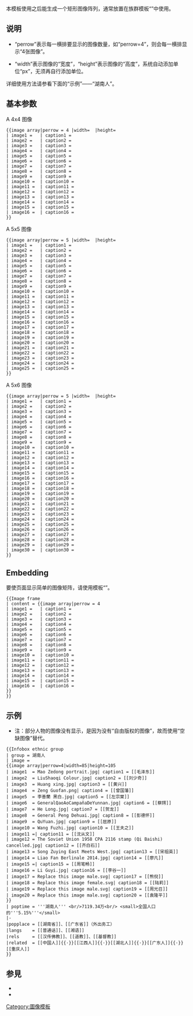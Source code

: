 {{Documentation subpage}}
<!-- Categories go at the bottom of this page. -->
{{lua|Module:Image array}}
本模板使用之后能生成一个矩形图像阵列，通常放置在族群模板“{{tl|Infobox ethnic group}}”中使用。

==说明==
*“perrow”表示每一横排要显示的图像数量，如“perrow=4”，则会每一横排显示“4张图像”。

*“width”表示图像的“宽度”，“height”表示图像的“高度”，系统自动添加单位“px”，无须再自行添加单位。

详细使用方法请参看下面的“示例”——“湖南人”。

== 基本参数 ==
A 4x4 图像
<pre>
{{image array|perrow = 4 |width=  |height= 
| image1 =   | caption1 =
| image2 =   | caption2 =
| image3 =   | caption3 =
| image4 =   | caption4 =
| image5 =   | caption5 =
| image6 =   | caption6 =
| image7 =   | caption7 =
| image8 =   | caption8 =
| image9 =   | caption9 =
| image10 =  | caption10 =
| image11 =  | caption11 =
| image12 =  | caption12 =
| image13 =  | caption13 =
| image14 =  | caption14 =
| image15 =  | caption15 =
| image16 =  | caption16 =
}}</pre>
A 5x5 图像
<pre>
{{image array|perrow = 5 |width=  |height= 
| image1 =   | caption1 =
| image2 =   | caption2 =
| image3 =   | caption3 =
| image4 =   | caption4 =
| image5 =   | caption5 =
| image6 =   | caption6 =
| image7 =   | caption7 =
| image8 =   | caption8 =
| image9 =   | caption9 =
| image10 =  | caption10 =
| image11 =  | caption11 =
| image12 =  | caption12 =
| image13 =  | caption13 =
| image14 =  | caption14 =
| image15 =  | caption15 =
| image16 =  | caption16 =
| image17 =  | caption17 =
| image18 =  | caption18 =
| image19 =  | caption19 =
| image20 =  | caption20 =
| image21 =  | caption21 =
| image22 =  | caption22 =
| image23 =  | caption23 =
| image24 =  | caption24 =
| image25 =  | caption25 =
}}</pre>
A 5x6 图像
<pre>
{{image array|perrow = 5 |width=  |height= 
| image1 =   | caption1 =
| image2 =   | caption2 =
| image3 =   | caption3 =
| image4 =   | caption4 =
| image5 =   | caption5 =
| image6 =   | caption6 =
| image7 =   | caption7 =
| image8 =   | caption8 =
| image9 =   | caption9 =
| image10 =  | caption10 =
| image11 =  | caption11 =
| image12 =  | caption12 =
| image13 =  | caption13 =
| image14 =  | caption14 =
| image15 =  | caption15 =
| image16 =  | caption16 =
| image17 =  | caption17 =
| image18 =  | caption18 =
| image19 =  | caption19 =
| image20 =  | caption20 =
| image21 =  | caption21 =
| image22 =  | caption22 =
| image23 =  | caption23 =
| image24 =  | caption24 =
| image25 =  | caption25 =
| image26 =  | caption26 =
| image27 =  | caption27 =
| image28 =  | caption28 =
| image29 =  | caption29 =
| image30 =  | caption30 =
}}</pre>

== Embedding ==
要使页面显示简单的图像矩阵，请使用模板“{{tl|Image frame}}”。
<pre>
{{Image frame
| content = {{image array|perrow = 4
| image1 =   | caption1 =
| image2 =   | caption2 =
| image3 =   | caption3 =
| image4 =   | caption4 =
| image5 =   | caption5 =
| image6 =   | caption6 =
| image7 =   | caption7 =
| image8 =   | caption8 =
| image9 =   | caption9 =
| image10 =  | caption10 =
| image11 =  | caption11 =
| image12 =  | caption12 =
| image13 =  | caption13 =
| image14 =  | caption14 =
| image15 =  | caption15 =
| image16 =  | caption16 =
}}
}}
</pre>

==示例==
*注：部分人物的图像没有显示，是因为没有“自由版权的图像”，故而使用“空缺图像”替代。

{{Infobox ethnic group
| group = 湖南人
| image =
{{image array|perrow=4|width=85|height=105
| image1  = Mao Zedong portrait.jpg| caption1 = [[毛泽东]]
| image2  = LiuShaoqi Colour.jpg| caption2 = [[刘少奇]]
| image3  = Huang xing.jpg| caption3 = [[黄兴]]
| image4  = Zeng Guofan.png| caption4 = [[曾国藩]]
| image5  = 李善蘭 黑白.jpg| caption5 = [[左宗棠]]
| image6  = GeneralQaoAoCampañaDeYunnan.jpg| caption6 = [[蔡锷]]
| image7  = He Long.jpg| caption7 = [[贺龙]]
| image8  = General Peng Dehuai.jpg| caption8 = [[彭德怀]]
| image9  = QuYuan.jpg| caption9 = [[屈原]]
| image10 = Wang Fuzhi.jpg| caption10 = [[王夫之]]
| image11 =| caption11 = [[沈从文]]
| image12 = The Soviet Union 1958 CPA 2116 stamp (Qi Baishi) cancelled.jpg| caption12 = [[齐白石]]
| image13 = Song Zuying East Meets West.jpg| caption13 = [[宋祖英]]
| image14 = Liao Fan Berlinale 2014.jpg| caption14 = [[廖凡]]
| image15 =| caption15 = [[周笔畅]]
| image16 = Li Guyi.jpg| caption16 = [[李谷一]]
| image17 = Replace this image male.svg| caption17 = [[熊倪]]
| image18 = Replace this image female.svg| caption18 = [[陆莉]]
| image19 = Replace this image male.svg| caption19 = [[周光召]]
| image20 = Replace this image male.svg| caption20 = [[袁隆平]]
}}
| poptime = '''湖南人''' <br/>7119.34万<br/> <small>全国人口的'''5.15%'''</small>
|-
|popplace = [[湖南省]]、[[广东省]]（外出务工）
|langs    = [[普通话]]、[[湘语]]
|rels     = [[汉传佛教]]、[[道教]]、[[基督教]]
|related  = [[中国人]]·[[江西人]]·[[湖北人]]·[[广东人]]·[[重庆人]]
}}

<pre style="overflow: auto">
{{Infobox ethnic group
| group = 湖南人
| image =
{{image array|perrow=4|width=85|height=105
| image1  = Mao Zedong portrait.jpg| caption1 = [[毛泽东]]
| image2  = LiuShaoqi Colour.jpg| caption2 = [[刘少奇]]
| image3  = Huang xing.jpg| caption3 = [[黄兴]]
| image4  = Zeng Guofan.png| caption4 = [[曾国藩]]
| image5  = 李善蘭 黑白.jpg| caption5 = [[左宗棠]]
| image6  = GeneralQaoAoCampañaDeYunnan.jpg| caption6 = [[蔡锷]]
| image7  = He Long.jpg| caption7 = [[贺龙]]
| image8  = General Peng Dehuai.jpg| caption8 = [[彭德怀]]
| image9  = QuYuan.jpg| caption9 = [[屈原]]
| image10 = Wang Fuzhi.jpg| caption10 = [[王夫之]]
| image11 =| caption11 = [[沈从文]]
| image12 = The Soviet Union 1958 CPA 2116 stamp (Qi Baishi) cancelled.jpg| caption12 = [[齐白石]]
| image13 = Song Zuying East Meets West.jpg| caption13 = [[宋祖英]]
| image14 = Liao Fan Berlinale 2014.jpg| caption14 = [[廖凡]]
| image15 =| caption15 = [[周笔畅]]
| image16 = Li Guyi.jpg| caption16 = [[李谷一]]
| image17 = Replace this image male.svg| caption17 = [[熊倪]]
| image18 = Replace this image female.svg| caption18 = [[陆莉]]
| image19 = Replace this image male.svg| caption19 = [[周光召]]
| image20 = Replace this image male.svg| caption20 = [[袁隆平]]
}}
| poptime = '''湖南人''' <br/>7119.34万<br/> <small>全国人口的'''5.15%'''</small>
|-
|popplace = [[湖南省]]、[[广东省]]（外出务工）
|langs    = [[普通话]]、[[湘语]]
|rels     = [[汉传佛教]]、[[道教]]、[[基督教]]
|related  = [[中国人]]{{·}}[[江西人]]{{·}}[[湖北人]]{{·}}[[广东人]]{{·}}[[重庆人]]
}}
</pre>


== 参見 ==
* {{tl|Multiple image}}
* {{tl|Photomontage}}

<includeonly>
<!-- Categories go here: -->
[[Category:圖像模板]]
</includeonly>